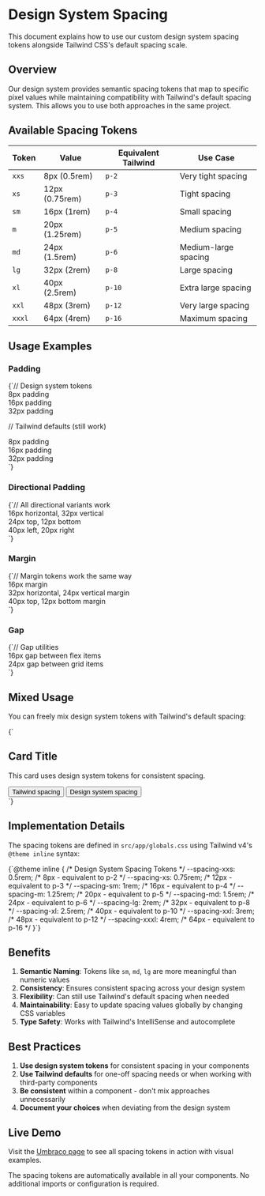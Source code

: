 
# Design System Spacing

This document explains how to use our custom design system spacing tokens alongside Tailwind CSS's default spacing scale.

## Overview

Our design system provides semantic spacing tokens that map to specific pixel values while maintaining compatibility with Tailwind's default spacing system. This allows you to use both approaches in the same project.

## Available Spacing Tokens

| Token | Value | Equivalent Tailwind | Use Case |
|-------|-------|-------------------|----------|
| `xxs` | 8px (0.5rem) | `p-2` | Very tight spacing |
| `xs` | 12px (0.75rem) | `p-3` | Tight spacing |
| `sm` | 16px (1rem) | `p-4` | Small spacing |
| `m` | 20px (1.25rem) | `p-5` | Medium spacing |
| `md` | 24px (1.5rem) | `p-6` | Medium-large spacing |
| `lg` | 32px (2rem) | `p-8` | Large spacing |
| `xl` | 40px (2.5rem) | `p-10` | Extra large spacing |
| `xxl` | 48px (3rem) | `p-12` | Very large spacing |
| `xxxl` | 64px (4rem) | `p-16` | Maximum spacing |

## Usage Examples

### Padding

<CodeBlock language="tsx">
{`// Design system tokens
<div className="p-xxs">8px padding</div>
<div className="p-sm">16px padding</div>
<div className="p-lg">32px padding</div>

// Tailwind defaults (still work)
<div className="p-2">8px padding</div>
<div className="p-4">16px padding</div>
<div className="p-8">32px padding</div>`}
</CodeBlock>

### Directional Padding

<CodeBlock language="tsx">
{`// All directional variants work
<div className="px-sm py-lg">16px horizontal, 32px vertical</div>
<div className="pt-md pb-xs">24px top, 12px bottom</div>
<div className="pl-xl pr-m">40px left, 20px right</div>`}
</CodeBlock>

### Margin

<CodeBlock language="tsx">
{`// Margin tokens work the same way
<div className="m-sm">16px margin</div>
<div className="mx-lg my-md">32px horizontal, 24px vertical margin</div>
<div className="mt-xl mb-xs">40px top, 12px bottom margin</div>`}
</CodeBlock>

### Gap

<CodeBlock language="tsx">
{`// Gap utilities
<div className="flex gap-sm">16px gap between flex items</div>
<div className="grid gap-md">24px gap between grid items</div>`}
</CodeBlock>

## Mixed Usage

You can freely mix design system tokens with Tailwind's default spacing:

<CodeBlock language="tsx">
{`<div className="p-lg bg-white rounded-lg shadow-sm">
  <h2 className="text-xl font-semibold mb-sm">Card Title</h2>
  <p className="text-gray-600 mb-m">
    This card uses design system tokens for consistent spacing.
  </p>
  <div className="flex gap-4">
    <button className="px-4 py-2 bg-blue-500 text-white rounded">
      Tailwind spacing
    </button>
    <button className="px-md py-sm bg-purple-500 text-white rounded">
      Design system spacing
    </button>
  </div>
</div>`}
</CodeBlock>

## Implementation Details

The spacing tokens are defined in `src/app/globals.css` using Tailwind v4's `@theme inline` syntax:

<CodeBlock language="css">
{`@theme inline {
  /* Design System Spacing Tokens */
  --spacing-xxs: 0.5rem;   /* 8px - equivalent to p-2 */
  --spacing-xs: 0.75rem;   /* 12px - equivalent to p-3 */
  --spacing-sm: 1rem;      /* 16px - equivalent to p-4 */
  --spacing-m: 1.25rem;    /* 20px - equivalent to p-5 */
  --spacing-md: 1.5rem;    /* 24px - equivalent to p-6 */
  --spacing-lg: 2rem;      /* 32px - equivalent to p-8 */
  --spacing-xl: 2.5rem;    /* 40px - equivalent to p-10 */
  --spacing-xxl: 3rem;     /* 48px - equivalent to p-12 */
  --spacing-xxxl: 4rem;    /* 64px - equivalent to p-16 */
}`}
</CodeBlock>

## Benefits

1. **Semantic Naming**: Tokens like `sm`, `md`, `lg` are more meaningful than numeric values
2. **Consistency**: Ensures consistent spacing across your design system
3. **Flexibility**: Can still use Tailwind's default spacing when needed
4. **Maintainability**: Easy to update spacing values globally by changing CSS variables
5. **Type Safety**: Works with Tailwind's IntelliSense and autocomplete

## Best Practices

1. **Use design system tokens** for consistent spacing in your components
2. **Use Tailwind defaults** for one-off spacing needs or when working with third-party components
3. **Be consistent** within a component - don't mix approaches unnecessarily
4. **Document your choices** when deviating from the design system

## Live Demo

Visit the [Umbraco page](/umbraco) to see all spacing tokens in action with visual examples.

<Alert variant="info" title="Note">
The spacing tokens are automatically available in all your components. No additional imports or configuration is required.
</Alert>
